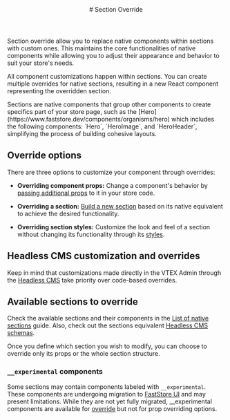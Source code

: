 

<header>
# Section Override
</header>

Section override allow you to replace native components within sections with custom ones. This maintains the core functionalities of native components while allowing you to adjust their appearance and behavior to suit your store's needs.

All component customizations happen within sections. You can create multiple overrides for native sections, resulting in a new React component representing the overridden section.

<Callout type="info" emoji="ℹ️">
  Sections are native components that group other components to create specifics part of your store page, such as the [Hero](https://www.faststore.dev/components/organisms/hero) which includes the following components: `Hero`, `HeroImage`, and `HeroHeader`,
  simplifying the process of building cohesive layouts.
</Callout> 

## Override options

There are three options to customize your component through overrides:

- **Overriding component props:** Change a component's behavior by [passing additional props](/docs/building-sections/overrides/override-component-props) to it in your store code.
 
- **Overriding a section:** [Build a new section](https://www.faststore.dev/docs/building-sections/overrides/override-component) based on its native equivalent to achieve the desired functionality.

- **Overriding section styles:** Customize the look and feel of a section without changing its functionality through its [styles](https://www.faststore.dev/docs/building-sections/overrides/override-section-styles).

## Headless CMS customization and overrides

Keep in mind that customizations made directly in the VTEX Admin through the [Headless CMS](https://developers.vtex.com/docs/guides/faststore/headless-cms-overview) take priority over code-based overrides.
## Available sections to override

Check the available sections and their components in the [List of native sections](/docs/building-sections/overrides/list-of-native-sections) guide. 
Also, check out the sections equivalent [Headless CMS schemas](https://developers.vtex.com/docs/guides/faststore/headless-cms-3-adding-content-types-and-sections#step-3-adding-sections-to-the-headless-cms). 

Once you define which section you wish to modify, you can choose to override only its props or the whole section structure.

### `__experimental` components

Some sections may contain components labeled with `__experimental`. These components are undergoing migration to [FastStore UI](https://developers.vtex.com/docs/guides/faststore/components-index) and may present limitations. 
While they are not yet fully migrated, __experimental components are available for [override](LINK-OVERRIDES-COMPONENTS) but not for prop overriding options.


